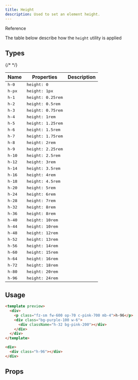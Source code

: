 ```yaml
---
title: Height
description: Used to set an element height.
---
```


<p className="tt-uppercase fw-700 fz-sm lts-md c-brand">
  Reference
</p>

The table below describe how the `height` utility is applied

## Types

<table className="table" data-size="sm">
  <thead>
    <tr>
      <th>Name</th>
      <th>Properties</th>
      {/* <th>Description</th> */}
    </tr>
  </thead>
  <tbody>
    <tr>
      <td>
        <kbd className="c-secondary-600 dm-c-secondary-300">
          h-0
        </kbd>
      </td>
      <td>
        <kbd className="c-primary-400 dm-c-primary-200">
          height: 0
        </kbd>
      </td>
      <td>
      </td>
    </tr>
    <tr>
      <td>
        <kbd className="c-secondary-600 dm-c-secondary-300">
          h-px
        </kbd>
      </td>
      <td>
        <kbd className="c-primary-400 dm-c-primary-200">
          height: 1px
        </kbd>
      </td>
      <td>
      </td>
    </tr>
    <tr>
      <td>
        <kbd className="c-secondary-600 dm-c-secondary-300">
          h-1
        </kbd>
      </td>
      <td>
        <kbd className="c-primary-400 dm-c-primary-200">
          height: 0.25rem
        </kbd>
      </td>
      <td>
      </td>
    </tr>
    <tr>
      <td>
        <kbd className="c-secondary-600 dm-c-secondary-300">
          h-2
        </kbd>
      </td>
      <td>
        <kbd className="c-primary-400 dm-c-primary-200">
          height: 0.5rem
        </kbd>
      </td>
      <td>
      </td>
    </tr>
    <tr>
      <td>
        <kbd className="c-secondary-600 dm-c-secondary-300">
          h-3
        </kbd>
      </td>
      <td>
        <kbd className="c-primary-400 dm-c-primary-200">
          height: 0.75rem
        </kbd>
      </td>
      <td>
      </td>
    </tr>
    <tr>
      <td>
        <kbd className="c-secondary-600 dm-c-secondary-300">
          h-4
        </kbd>
      </td>
      <td>
        <kbd className="c-primary-400 dm-c-primary-200">
          height: 1rem
        </kbd>
      </td>
      <td>
      </td>
    </tr>
    <tr>
      <td>
        <kbd className="c-secondary-600 dm-c-secondary-300">
          h-5
        </kbd>
      </td>
      <td>
        <kbd className="c-primary-400 dm-c-primary-200">
          height: 1.25rem
        </kbd>
      </td>
      <td>
      </td>
    </tr>
    <tr>
      <td>
        <kbd className="c-secondary-600 dm-c-secondary-300">
          h-6
        </kbd>
      </td>
      <td>
        <kbd className="c-primary-400 dm-c-primary-200">
          height: 1.5rem
        </kbd>
      </td>
      <td>
      </td>
    </tr>
    <tr>
      <td>
        <kbd className="c-secondary-600 dm-c-secondary-300">
          h-7
        </kbd>
      </td>
      <td>
        <kbd className="c-primary-400 dm-c-primary-200">
          height: 1.75rem
        </kbd>
      </td>
      <td>
      </td>
    </tr>
    <tr>
      <td>
        <kbd className="c-secondary-600 dm-c-secondary-300">
          h-8
        </kbd>
      </td>
      <td>
        <kbd className="c-primary-400 dm-c-primary-200">
          height: 2rem
        </kbd>
      </td>
      <td>
      </td>
    </tr>
    <tr>
      <td>
        <kbd className="c-secondary-600 dm-c-secondary-300">
          h-9
        </kbd>
      </td>
      <td>
        <kbd className="c-primary-400 dm-c-primary-200">
          height: 2.25rem
        </kbd>
      </td>
      <td>
      </td>
    </tr>
    <tr>
      <td>
        <kbd className="c-secondary-600 dm-c-secondary-300">
          h-10
        </kbd>
      </td>
      <td>
        <kbd className="c-primary-400 dm-c-primary-200">
          height: 2.5rem
        </kbd>
      </td>
      <td>
      </td>
    </tr>
    <tr>
      <td>
        <kbd className="c-secondary-600 dm-c-secondary-300">
          h-12
        </kbd>
      </td>
      <td>
        <kbd className="c-primary-400 dm-c-primary-200">
          height: 3rem
        </kbd>
      </td>
      <td>
      </td>
    </tr>
    <tr>
      <td>
        <kbd className="c-secondary-600 dm-c-secondary-300">
          h-14
        </kbd>
      </td>
      <td>
        <kbd className="c-primary-400 dm-c-primary-200">
          height: 3.5rem
        </kbd>
      </td>
      <td>
      </td>
    </tr>
    <tr>
      <td>
        <kbd className="c-secondary-600 dm-c-secondary-300">
          h-16
        </kbd>
      </td>
      <td>
        <kbd className="c-primary-400 dm-c-primary-200">
          height: 4rem
        </kbd>
      </td>
      <td>
      </td>
    </tr>
    <tr>
      <td>
        <kbd className="c-secondary-600 dm-c-secondary-300">
          h-18
        </kbd>
      </td>
      <td>
        <kbd className="c-primary-400 dm-c-primary-200">
          height: 4.5rem
        </kbd>
      </td>
      <td>
      </td>
    </tr>
    <tr>
      <td>
        <kbd className="c-secondary-600 dm-c-secondary-300">
          h-20
        </kbd>
      </td>
      <td>
        <kbd className="c-primary-400 dm-c-primary-200">
          height: 5rem
        </kbd>
      </td>
      <td>
      </td>
    </tr>
    <tr>
      <td>
        <kbd className="c-secondary-600 dm-c-secondary-300">
          h-24
        </kbd>
      </td>
      <td>
        <kbd className="c-primary-400 dm-c-primary-200">
          height: 6rem
        </kbd>
      </td>
      <td>
      </td>
    </tr>
    <tr>
      <td>
        <kbd className="c-secondary-600 dm-c-secondary-300">
          h-28
        </kbd>
      </td>
      <td>
        <kbd className="c-primary-400 dm-c-primary-200">
          height: 7rem
        </kbd>
      </td>
      <td>
      </td>
    </tr>
    <tr>
      <td>
        <kbd className="c-secondary-600 dm-c-secondary-300">
          h-32
        </kbd>
      </td>
      <td>
        <kbd className="c-primary-400 dm-c-primary-200">
          height: 8rem
        </kbd>
      </td>
      <td>
      </td>
    </tr>
    <tr>
      <td>
        <kbd className="c-secondary-600 dm-c-secondary-300">
          h-36
        </kbd>
      </td>
      <td>
        <kbd className="c-primary-400 dm-c-primary-200">
          height: 8rem
        </kbd>
      </td>
      <td>
      </td>
    </tr>
    <tr>
      <td>
        <kbd className="c-secondary-600 dm-c-secondary-300">
          h-40
        </kbd>
      </td>
      <td>
        <kbd className="c-primary-400 dm-c-primary-200">
          height: 10rem
        </kbd>
      </td>
      <td>
      </td>
    </tr>
    <tr>
      <td>
        <kbd className="c-secondary-600 dm-c-secondary-300">
          h-44
        </kbd>
      </td>
      <td>
        <kbd className="c-primary-400 dm-c-primary-200">
          height: 10rem
        </kbd>
      </td>
      <td>
      </td>
    </tr>
    <tr>
      <td>
        <kbd className="c-secondary-600 dm-c-secondary-300">
          h-48
        </kbd>
      </td>
      <td>
        <kbd className="c-primary-400 dm-c-primary-200">
          height: 12rem
        </kbd>
      </td>
      <td>
      </td>
    </tr>
    <tr>
      <td>
        <kbd className="c-secondary-600 dm-c-secondary-300">
          h-52
        </kbd>
      </td>
      <td>
        <kbd className="c-primary-400 dm-c-primary-200">
          height: 13rem
        </kbd>
      </td>
      <td>
      </td>
    </tr>
    <tr>
      <td>
        <kbd className="c-secondary-600 dm-c-secondary-300">
          h-56
        </kbd>
      </td>
      <td>
        <kbd className="c-primary-400 dm-c-primary-200">
          height: 14rem
        </kbd>
      </td>
      <td>
      </td>
    </tr>
    <tr>
      <td>
        <kbd className="c-secondary-600 dm-c-secondary-300">
          h-60
        </kbd>
      </td>
      <td>
        <kbd className="c-primary-400 dm-c-primary-200">
          height: 15rem
        </kbd>
      </td>
      <td>
      </td>
    </tr>
    <tr>
      <td>
        <kbd className="c-secondary-600 dm-c-secondary-300">
          h-64
        </kbd>
      </td>
      <td>
        <kbd className="c-primary-400 dm-c-primary-200">
          height: 16rem
        </kbd>
      </td>
      <td>
      </td>
    </tr>
    <tr>
      <td>
        <kbd className="c-secondary-600 dm-c-secondary-300">
          h-72
        </kbd>
      </td>
      <td>
        <kbd className="c-primary-400 dm-c-primary-200">
          height: 18rem
        </kbd>
      </td>
      <td>
      </td>
    </tr>
    <tr>
      <td>
        <kbd className="c-secondary-600 dm-c-secondary-300">
          h-80
        </kbd>
      </td>
      <td>
        <kbd className="c-primary-400 dm-c-primary-200">
          height: 20rem
        </kbd>
      </td>
      <td>
      </td>
    </tr>
    <tr>
      <td>
        <kbd className="c-secondary-600 dm-c-secondary-300">
          h-96
        </kbd>
      </td>
      <td>
        <kbd className="c-primary-400 dm-c-primary-200">
          height: 24rem
        </kbd>
      </td>
      <td>
      </td>
    </tr>
  </tbody>
</table>

## Usage

```html rose
<template preview>
  <div>
    <p class="fz-sm fw-600 op-70 c-pink-700 mb-4">h-96</p>
    <div class="bg-purple-100 w-6">
      <div className="h-32 bg-pink-200"></div>
    </div>
  </div>
</template>

<div>
  <div class="h-96"></div>
</div>
```

## Props

<DocsTable
  name="height"
  type="props"
/>

